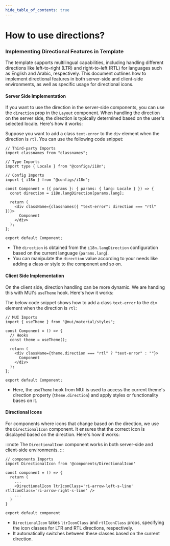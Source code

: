 ```yaml
---
hide_table_of_contents: true
---
```



# How to use directions?

### Implementing Directional Features in <TemplateName /> Template

The <TemplateName /> template supports multilingual capabilities, including handling different directions like left-to-right (LTR) and right-to-left (RTL) for languages such as English and Arabic, respectively.
This document outlines how to implement directional features in both server-side and client-side environments, as well as specific usage for directional icons.

#### Server Side Implementation

If you want to use the direction in the server-side components, you can use the `direction` prop in the `Layout` component.
When handling the direction on the server side, the direction is typically determined based on the user's selected locale. Here's how it works:

Suppose you want to add a class `text-error` to the `div` element when the direction is `rtl`. You can use the following code snippet:

```tsx title='page.tsx'
// Third-party Imports
import classnames from "classnames";

// Type Imports
import type { Locale } from "@configs/i18n";

// Config Imports
import { i18n } from "@configs/i18n";

const Component = ({ params }: { params: { lang: Locale } }) => {
  const direction = i18n.langDirection[params.lang];

  return (
    <div className={classnames({ "text-error": direction === "rtl" })}>
      Component
    </div>
  );
};

export default Component;
```

- The `direction` is obtained from the `i18n.langDirection` configuration based on the current language (`params.lang`).
- You can manipulate the `direction` value according to your needs like adding a class or style to the component and so on.

#### Client Side Implementation

On the client side, direction handling can be more dynamic. We are handing this with MUI's `useTheme` hook. Here's how it works:

The below code snippet shows how to add a class `text-error` to the `div` element when the direction is `rtl`:

```tsx title='component.tsx'
// MUI Imports
import { useTheme } from "@mui/material/styles";

const Component = () => {
  // Hooks
  const theme = useTheme();

  return (
    <div className={theme.direction === "rtl" ? "text-error" : ""}>
      Component
    </div>
  );
};

export default Component;
```

- Here, the `useTheme` hook from MUI is used to access the current theme's direction property (`theme.direction`) and apply styles or functionality bases on it.

#### Directional Icons

For components where icons that change based on the direction, we use the `DirectionalIcon` component. It ensures that the correct icon is displayed based on the direction. Here's how it works:

:::note
The `DirectionalIcon` component works in both server-side and client-side environments.
:::

```tsx title='component.tsx'
// components Imports
import DirectionalIcon from '@components/DirectionalIcon'

const component = () => {
  return (
    ...
    <DirectionalIcon ltrIconClass='ri-arrow-left-s-line' rtlIconClass='ri-arrow-right-s-line' />
    ...
  )
}

export default component
```

- `DirectionalIcon` takes `ltrIconClass` and `rtlIconClass` props, specifying the icon classes for LTR and RTL directions, respectively.
- It automatically switches between these classes based on the current direction.
